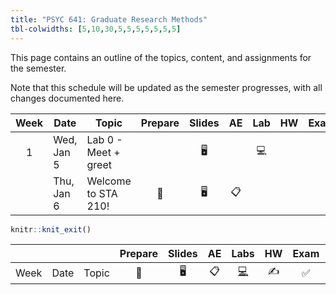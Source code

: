 ```yaml
---
title: "PSYC 641: Graduate Research Methods"
tbl-colwidths: [5,10,30,5,5,5,5,5,5,5]
---
```


This page contains an outline of the topics, content, and assignments for the semester.

Note that this schedule will be updated as the semester progresses, with all changes documented here.

::: column-screen-inset-right
| Week | Date       | Topic                | Prepare | Slides | AE  | Lab | HW  | Exam | Project |
|:------:|--------|--------|:------:|:------:|:------:|:------:|:------:|:------:|:------:|
|  1   | Wed, Jan 5 | Lab 0 - Meet + greet |         |   🖥️   |     | 💻  |     |      |         |
|      | Thu, Jan 6 | Welcome to STA 210!  |   📖    |   🖥️   | 📋  |     |     |      |         |
:::

```r
knitr::knit_exit()
```

|   |   |   | Prepare | Slides | AE | Labs | HW | Exam | Project |
|--------|--------|--------|:------:|:------:|:------:|:------:|:------:|:------:|:------:|
| Week | Date | Topic | 📖 | 🖥️ | 📋 | [💻](https://sakai.duke.edu/samigo-app/servlet/Login?id=6fa7ebf3-01af-42a6-91ba-3e813d3901221641094171786) | ✍️ | ✅ | 📂 |
